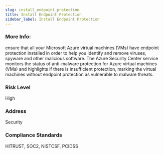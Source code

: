 ```yaml
---
slug: install_endpoint_protection
title: Install Endpoint Protection
sidebar_label: Install Endpoint Protection
---
```


### More Info:

ensure that all your Microsoft Azure virtual machines (VMs) have endpoint protection installed in order to help you identify and remove viruses, spyware and other malicious software. The Azure Security Center service monitors the status of anti-malware protection for Azure virtual machines (VMs) and highlights if there is insufficient protection, marking the virtual machines without endpoint protection as vulnerable to malware threats.

### Risk Level

High

### Address

Security

### Compliance Standards

HITRUST, SOC2, NISTCSF, PCIDSS

